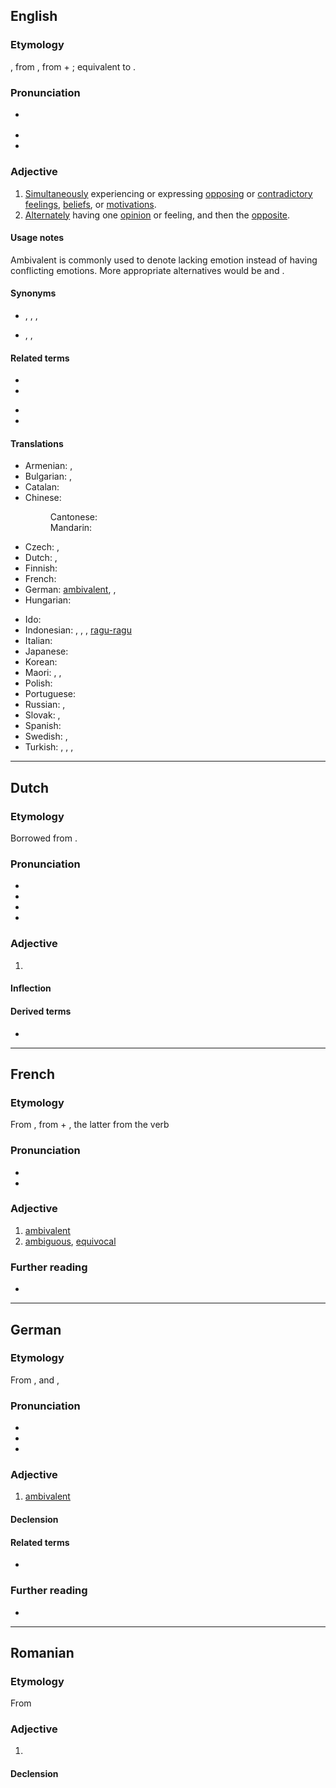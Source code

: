==English==
{{was wotd|2008|March|21}}

===Etymology===
{{root|en|ine-pro|*h₂en-}}
{{root|en|ine-pro|*h₂welh₁-}}
{{back-form|en|ambivalence}}, from {{der|en|de|Ambivalenz}}, from {{der|en|la|ambi-||in two ways}} + {{m|la|valeō||be strong}}; equivalent to {{confix|en|ambi|valent}}.

===Pronunciation===
* {{a|RP|US}} {{IPA|en|/æmˈbɪv.ə.lənt/}}
* {{audio|en|en-us-ambivalent.ogg|Audio (US)}}
* {{audio|en|en-au-ambivalent.ogg|Audio (AU)}}

===Adjective===
{{en-adj}}

# [[simultaneously|Simultaneously]] experiencing or expressing [[oppose|opposing]] or [[contradictory]] [[feeling]]s, [[belief]]s, or [[motivation]]s.
# [[alternate|Alternately]] having one [[opinion]] or feeling, and then the [[opposite]].
#: {{ux|en|He has an '''ambivalent''' relationship towards his parents.}}

====Usage notes====
Ambivalent is commonly used to denote lacking emotion instead of having conflicting emotions. More appropriate alternatives would be {{m|en|indifferent}} and {{m|en|apathetic}}.

====Synonyms====
* {{sense|simultaneously experiencing or expressing opposing feelings}} {{l|en|conflicted}}, {{l|en|uncertain}}, {{l|en|undecided}}, {{l|en|unresolved}}
* {{sense|alternately feeling opposing feelings}} {{l|en|vacillating}}, {{l|en|fluctuating}}, {{l|en|wavering}}

====Related terms====
{{rel-top|}}
* {{l|en|ambiguous}}
* {{l|en|ambivalence}}
{{rel-mid}}
* {{l|en|ambivalently}}
* {{l|en|equivalent}}
{{rel-bottom}}

====Translations====
{{trans-top|experiencing or expressing opposing feelings}}
* Armenian: {{t+|hy|հակասական|sc=Armn}}, {{t|hy|ոչ միանշանակ|sc=Armn}}
* Bulgarian: {{t+|bg|двойствен}}, {{t+|bg|противоречив}}
* Catalan: {{t+|ca|ambivalent}}
* Chinese:
*: Cantonese: {{t+|cmn|矛盾|tr=maau4 teon5|sc=Hani}}
*: Mandarin: {{t+|cmn|矛盾|tr=máodùn|sc=Hani}}
* Czech: {{t+|cs|ambivalentní}}, {{t|cs|rozporuplný|m}}
* Dutch: {{t+|nl|ambivalent}}, {{t+|nl|ambivalente}}
* Finnish: {{t+|fi|ristiriitainen}}
* French: {{t+|fr|ambivalent}}
* German: [[ambivalent#German|ambivalent]], {{t|de|doppelwertig}}, {{t+|de|zwiespältig}}
* Hungarian: {{t+|hu|ambivalens}}
{{trans-mid}}
* Ido: {{t+|io|ambivalenta}}
* Indonesian: {{t+|id|ambivalen}}, {{t+|id|ragu}}, {{t+|id|bimbang}}, [[ragu|ragu-ragu]]
* Italian: {{t+|it|ambivalente|m|f}}
* Japanese: {{t+|ja|どっちつかず|tr=dotchi-tsukazu}}
* Korean: {{t|ko|반대감정이 공존하는}}
* Maori: {{t|mi|ngākaurua }}, {{t|mi|whēangaanga }}, {{t|mi|rangirua }}
* Polish: {{t+|pl|ambiwalentny|m}}
* Portuguese: {{t|pt|ambivalente|m|f}}
* Russian: {{t+|ru|дво́йственный}}, {{t+|ru|противоречи́вый}}
* Slovak: {{t+|sk|ambivalentný|m}}, {{t|sk|rozporuplný|m}}
* Spanish: {{t+|es|ambivalente}}
* Swedish: {{t+|sv|ambivalent}}, {{t+|sv|kluven}}
* Turkish: {{t+|tr|ikircikli}}, {{t+|tr|ikircimli}}, {{t+|tr|kararsız}}, {{t+|tr|mütereddit}}
{{trans-bottom}}

----

==Dutch==

===Etymology===
Borrowed from {{bor|nl|de|ambivalent}}.

===Pronunciation===
* {{IPA|nl|/ˌɑm.bi.vaːˈlɛnt/}}
* {{audio|nl|Nl-ambivalent.ogg|Audio}}
* {{hyphenation|nl|am|bi|va|lent}}
* {{rhyme|nl|ɛnt}}

===Adjective===
{{nl-adj}}

# {{l|en|ambivalent}} {{gloss|simultaneously experiencing conflicting drives}} {{defdate|from early 20th c.}}

====Inflection====
{{nl-decl-adj}}

====Derived terms====
* {{l|nl|ambivalentie}}

----

==French==

===Etymology===
From {{bor|fr|de|ambivalent}}, from {{der|fr|la|ambi-}} + {{der|fr|la|valēns}}, the latter from the verb {{m|la|valeō}}

===Pronunciation===
* {{fr-IPA}}
* {{audio|fr|LL-Q150 (fra)-Poslovitch-ambivalent.wav|Audio}}

===Adjective===
{{fr-adj}}

# [[#English|ambivalent]]
# [[ambiguous]], [[equivocal]]

===Further reading===
* {{R:TLFi}}

----

==German==

===Etymology===
From {{m|la|ambi-}}, {{m|la|ambo}} and {{m|la|valens|valens (''inflected'' valent-)}}, {{m|la|valeo}}

===Pronunciation===
* {{IPA|de|/ʔambivaˈlɛnt/}}
* {{audio|de|De-at-ambivalent.ogg|Audio (Austria)}}
* {{audio|de|De-ambivalent.ogg|Audio}}

===Adjective===
{{de-adj|er|ambivalentesten}}

# [[#English|ambivalent]]
#: {{ux|de|Seine Gefühle ihr gegenüber sind '''ambivalent''', sowohl positiv als auch negativ.|His feelings to her are '''ambivalent''', positive as well as negative.}}

====Declension====
{{de-decl-adj|ambivalent|ambivalenter|ambivalentst}}

====Related terms====
* {{l|de|Ambivalenz}}

===Further reading===
* {{R:Duden}}

----

==Romanian==

===Etymology===
From {{bor|ro|fr|ambivalent}}

===Adjective===
{{ro-adj}}

# {{l|en|ambivalent}}

====Declension====
{{ro-decl-adj}}